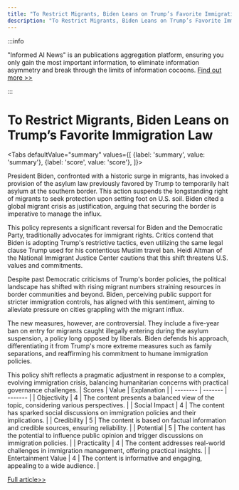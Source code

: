 ```yaml
---
title: "To Restrict Migrants, Biden Leans on Trump’s Favorite Immigration Law"
description: "To Restrict Migrants, Biden Leans on Trump’s Favorite Immigration Law"
---
```



:::info

"Informed AI News" is an publications aggregation platform, ensuring you only gain the most important information, to eliminate information asymmetry and break through the limits of information cocoons.  [Find out more >>](/docs/guides)

:::

# To Restrict Migrants, Biden Leans on Trump’s Favorite Immigration Law


<Tabs
	defaultValue="summary"
	values={[
	{label: 'summary', value: 'summary'},
	{label: 'score', value: 'score'},
]}>
<TabItem value="summary">


President Biden, confronted with a historic surge in migrants, has invoked a provision of the asylum law previously favored by Trump to temporarily halt asylum at the southern border. This action suspends the longstanding right of migrants to seek protection upon setting foot on U.S. soil. Biden cited a global migrant crisis as justification, arguing that securing the border is imperative to manage the influx.

This policy represents a significant reversal for Biden and the Democratic Party, traditionally advocates for immigrant rights. Critics contend that Biden is adopting Trump's restrictive tactics, even utilizing the same legal clause Trump used for his contentious Muslim travel ban. Heidi Altman of the National Immigrant Justice Center cautions that this shift threatens U.S. values and commitments.

Despite past Democratic criticisms of Trump's border policies, the political landscape has shifted with rising migrant numbers straining resources in border communities and beyond. Biden, perceiving public support for stricter immigration controls, has aligned with this sentiment, aiming to alleviate pressure on cities grappling with the migrant influx.

The new measures, however, are controversial. They include a five-year ban on entry for migrants caught illegally entering during the asylum suspension, a policy long opposed by liberals. Biden defends his approach, differentiating it from Trump's more extreme measures such as family separations, and reaffirming his commitment to humane immigration policies.

This policy shift reflects a pragmatic adjustment in response to a complex, evolving immigration crisis, balancing humanitarian concerns with practical governance challenges.
</TabItem>
<TabItem value="score">
	| Scores     | Value   | Explanation |
	| -------- | ------- | ------- |
	| Objectivity  | 4    | The content presents a balanced view of the topic, considering various perspectives.    |
	| Social Impact | 4     | The content has sparked social discussions on immigration policies and their implications.    |
	| Credibility    | 5    | The content is based on factual information and credible sources, ensuring reliability.    |
	| Potential    | 5    | The content has the potential to influence public opinion and trigger discussions on immigration policies.    |
	| Practicality    | 4    | The content addresses real-world challenges in immigration management, offering practical insights.    |
	| Entertainment Value    | 4    | The content is informative and engaging, appealing to a wide audience.    |
</TabItem>
</Tabs>

[Full article>>](https://www.nytimes.com/2024/06/04/us/politics/biden-migrants-trump.html)
